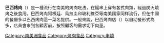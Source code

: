 {{Unreferenced|time=2015-12-28T04:18:19+00:00}} 
{{Infobox prepared food
| name             = 
巴西烤肉| image            = [[File:Churrasco_carioca.jpg|250px]]
| caption          =
| alternate_name   =
| country          =
| region           =
| creator          =
| course           =
| type             =
| served           =
| main_ingredient  = [[肉類食物|肉類食物]]
| variations       =
| calories         =
| other            =
}}
'''巴西烤肉'''（{{lang-pt|churrasco}}）是一種流行在南美的烤肉吃法，在鐵串上穿有各式肉類，經過炭火燒烤之後食用。巴西烤肉阿根廷、烏拉圭和玻利維亞等南美國家同样流行，但在中國的餐廳多以巴西烤肉這一菜名提供。一般來說，巴西烤肉店（{{lang|pt|rodizio}}）以自助餐形式為多，店員會來到各顧客前，按照顧客的需求切下肉量。
{{Commonscat|Churrasco}}
[[Category:南美洲食品|Category:南美洲食品]]
[[Category:烤肉食品|Category:烤肉食品]]
[[Category:串燒|Category:串燒]]